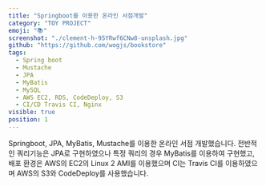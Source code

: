 ```yaml
---
title: "Springboot를 이용한 온라인 서점개발"
category: "TOY PROJECT"
emoji: "📚"
screenshot: "./clement-h-95YRwf6CNw8-unsplash.jpg"
github: "https://github.com/wogjs/bookstore"
tags:
  - Spring boot
  - Mustache
  - JPA
  - MyBatis
  - MySQL
  - AWS EC2, RDS, CodeDeploy, S3
  - CI/CD Travis CI, Nginx
visible: true
position: 1
---
```


Springboot, JPA, MyBatis, Mustache를 이용한 온라인 서점 개발했습니다.
전반적인 쿼리기능은 JPA로 구현하였으나 특정 쿼리의 경우 MyBatis를 이용하여 구현했고,
배포 환경은 AWS의 EC2의 Linux 2 AMI를 이용했으며
CI는 Travis CI를 이용하였으며 AWS의 S3와 CodeDeploy를 사용했습니다.